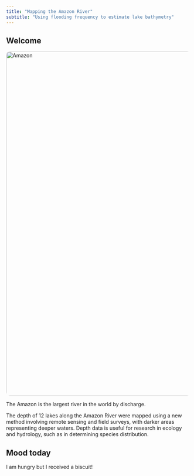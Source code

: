 ```yaml
---
title: "Mapping the Amazon River"
subtitle: "Using flooding frequency to estimate lake bathymetry"
---
```


## Welcome

<img src="images/map.png" alt="Amazon" style="width: 940px; border-radius: 10px;">

The Amazon is the largest river in the world by discharge. 

The depth of 12 lakes along the Amazon River were mapped using a new method involving remote sensing and field surveys, with darker areas representing deeper waters. Depth data is useful for research in ecology and hydrology, such as in determining species distribution.  

::: {.callout-tip}
## Mood today
I am hungry but I received a biscuit!
:::
